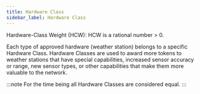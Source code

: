 ```yaml
---
title: Hardware Class
sidebar_label: Hardware Class
---
```


Hardware-Class Weight (HCW): HCW is a rational number > 0.

Each type of approved hardware (weather station) belongs to a specific Hardware Class.
Hardware Classes are used to award more tokens to weather stations that have special capabilities, 
increased sensor accuracy or range, new sensor types, or other capabilities that make them more valuable to the network.

:::note
For the time being all Hardware Classes are considered equal.
:::  

